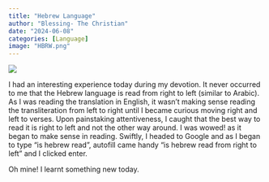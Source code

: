 ```yaml
---
title: "Hebrew Language"
author: "Blessing- The Christian"
date: "2024-06-08"
categories: [Language]
image: "HBRW.png"
---
```


![](Preview.png)

I had an interesting experience today during my devotion. It never occurred to me that the Hebrew language is read from right to left (similar to Arabic). As I was reading the translation in English, it wasn't making sense reading the transliteration from left to right until I became curious moving right and left to verses. Upon painstaking attentiveness, I caught that the best way to read it is right to left and not the other way around. I was wowed! as it began to make sense in reading. Swiftly, I headed to Google and as I began to type "is hebrew read", autofill came handy "is hebrew read from right to left" and I clicked enter.

Oh mine! I learnt something new today.
